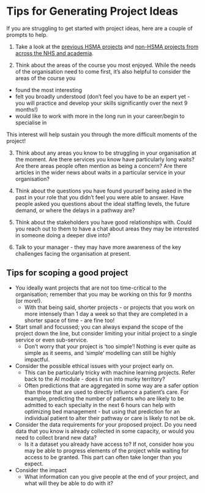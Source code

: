 # Tips for Generating Project Ideas

If you are struggling to get started with project ideas, here are a couple of prompts to help.

1. Take a look at the [previous HSMA projects](previous_projects/index.qmd) and [non-HSMA projects from across the NHS and academia](non_hsma_projects/index.qmd).

2. Think about the areas of the course you most enjoyed. While the needs of the organisation need to come first, it's also helpful to consider the areas of the course you

- found the most interesting
- felt you broadly understood (don't feel you have to be an expert yet - you will practice and develop your skills significantly over the next 9 months!)
- would like to work with more in the long run in your career/begin to specialise in

This interest will help sustain you through the more difficult moments of the project!

3. Think about any areas you know to be struggling in your organisation at the moment. Are there services you know have particularly long waits? Are there areas people often mention as being a concern? Are there articles in the wider news about waits in a particular service in your organisation?

4. Think about the questions you have found yourself being asked in the past in your role that you didn't feel you were able to answer. Have people asked you questions about the ideal staffing levels, the future demand, or where the delays in a pathway are?

5. Think about the stakeholders you have good relationships with. Could you reach out to them to have a chat about areas they may be interested in someone doing a deeper dive into?

6. Talk to your manager - they may have more awareness of the key challenges facing the organisation at present.


## Tips for scoping a good project

- You ideally want projects that are not too time-critical to the organisation; remember that you may be working on this for 9 months (or more!).
    - With that being said, shorter projects - or projects that you work on more intensely than 1 day a week so that they are completed in a shorter space of time - are fine too!  

- Start small and focussed; you can always expand the scope of the project down the line, but consider limiting your initial project to a single service or even sub-service.
    - Don't worry that your project is 'too simple'! Nothing is ever quite as simple as it seems, and 'simple' modelling can still be highly impactful. 

- Consider the possible ethical issues with your project early on.
    - This can be particularly tricky with machine learning projects. Refer back to the AI module - does it run into murky territory?
    - Often predictions that are aggregated in some way are a safer option than those that are used to directly influence a patient's care. For example, predicting the number of patients who are likely to be admitted to each specialty in the next 6 hours can help with optimizing bed management - but using that prediction for an individual patient to alter their pathway or care is likely to not be ok.

- Consider the data requirements for your proposed project. Do you need data that you know is already collected in some capacity, or would you need to collect brand new data?
    - Is it a dataset you already have access to? If not, consider how you may be able to progress elements of the project while waiting for access to be granted. This part can often take longer than you expect.

- Consider the impact
    - What information can you give people at the end of your project, and what will they be able to do with it?